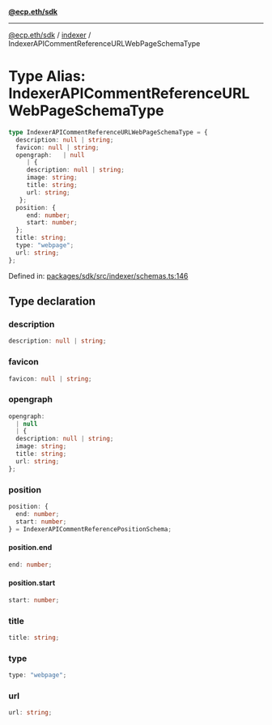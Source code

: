 [**@ecp.eth/sdk**](../../index.mdx)

***

[@ecp.eth/sdk](/sdk-reference/index.mdx) / [indexer](/sdk-reference/indexer/index.mdx) / IndexerAPICommentReferenceURLWebPageSchemaType

# Type Alias: IndexerAPICommentReferenceURLWebPageSchemaType

```ts
type IndexerAPICommentReferenceURLWebPageSchemaType = {
  description: null | string;
  favicon: null | string;
  opengraph:   | null
     | {
     description: null | string;
     image: string;
     title: string;
     url: string;
   };
  position: {
     end: number;
     start: number;
  };
  title: string;
  type: "webpage";
  url: string;
};
```

Defined in: [packages/sdk/src/indexer/schemas.ts:146](https://github.com/ecp-eth/comments-monorepo/blob/main/packages/sdk/src/indexer/schemas.ts#L146)

## Type declaration

### description

```ts
description: null | string;
```

### favicon

```ts
favicon: null | string;
```

### opengraph

```ts
opengraph: 
  | null
  | {
  description: null | string;
  image: string;
  title: string;
  url: string;
};
```

### position

```ts
position: {
  end: number;
  start: number;
} = IndexerAPICommentReferencePositionSchema;
```

#### position.end

```ts
end: number;
```

#### position.start

```ts
start: number;
```

### title

```ts
title: string;
```

### type

```ts
type: "webpage";
```

### url

```ts
url: string;
```
